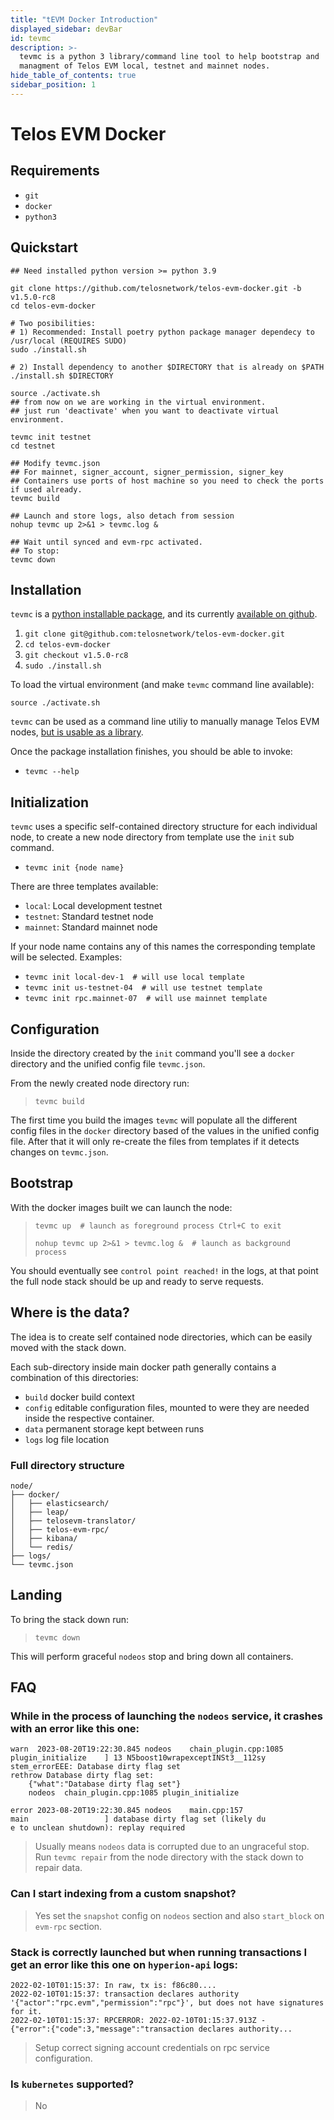 ```yaml
---
title: "tEVM Docker Introduction"
displayed_sidebar: devBar
id: tevmc
description: >-
  tevmc is a python 3 library/command line tool to help bootstrap and
  managment of Telos EVM local, testnet and mainnet nodes.
hide_table_of_contents: true
sidebar_position: 1
---
```


# Telos EVM Docker

## Requirements

* `git`
* `docker`
* `python3`

## Quickstart

```
## Need installed python version >= python 3.9

git clone https://github.com/telosnetwork/telos-evm-docker.git -b v1.5.0-rc8
cd telos-evm-docker

# Two posibilities:
# 1) Recommended: Install poetry python package manager dependecy to /usr/local (REQUIRES SUDO)
sudo ./install.sh

# 2) Install dependency to another $DIRECTORY that is already on $PATH
./install.sh $DIRECTORY

source ./activate.sh
## from now on we are working in the virtual environment.
## just run 'deactivate' when you want to deactivate virtual environment.

tevmc init testnet
cd testnet

## Modify tevmc.json
## For mainnet, signer_account, signer_permission, signer_key
## Containers use ports of host machine so you need to check the ports if used already.
tevmc build

## Launch and store logs, also detach from session
nohup tevmc up 2>&1 > tevmc.log &

## Wait until synced and evm-rpc activated.
## To stop:
tevmc down
```

## Installation

`tevmc` is a [python installable package](https://docs.python.org/3/installing/index.html), and its currently [available on github](https://github.com/telosnetwork/telos-evm-docker).&#x20;

1. `git clone git@github.com:telosnetwork/telos-evm-docker.git`&#x20;
2. `cd telos-evm-docker`
3. `git checkout v1.5.0-rc8`
4. `sudo ./install.sh`&#x20;

To load the virtual environment (and make `tevmc` command line available):

    source ./activate.sh

`tevmc` can be used as a command line utiliy to manually manage Telos EVM nodes, [but is usable as a library](/nodes/non-bp-nodes/tevmc/references).

Once the package installation finishes, you should be able to invoke:

* `tevmc --help`

## Initialization

`tevmc` uses a specific self-contained directory structure for each individual node, to create a new node directory from template use the `init` sub command.

* `tevmc init {node name}`

There are three templates available:

* `local`: Local development testnet
* `testnet`: Standard testnet node
* `mainnet`: Standard mainnet node

If your node name contains any of this names the corresponding template will be selected. Examples:

* `tevmc init local-dev-1  # will use local template`
* `tevmc init us-testnet-04  # will use testnet template`
* `tevmc init rpc.mainnet-07  # will use mainnet template`

## Configuration

Inside the directory created by the `init` command you'll see a `docker` directory and the unified config file `tevmc.json`.&#x20;

From the newly created node directory run:

> `tevmc build`

The first time you build the images `tevmc` will populate all the different config files in the `docker` directory based of the values in the unified config file. After that it will only re-create the files from templates if it detects changes on `tevmc.json`.

## Bootstrap

With the docker images built we can launch the node:

> `tevmc up  # launch as foreground process Ctrl+C to exit`&#x20;
>
> `nohup tevmc up 2>&1 > tevmc.log &  # launch as background process` &#x20;

You should eventually see `control point reached!` in the logs, at that point the full node stack should be up and ready to serve requests.

## Where is the data?

The idea is to create self contained node directories, which can be easily moved with the stack down.

Each sub-directory inside main docker path generally contains a combination of this directories:

* `build` docker build context
* `config` editable configuration files, mounted to were they are needed inside the respective container.
* `data` permanent storage kept between runs
* `logs` log file location

### Full directory structure

```
node/
├── docker/
│   ├── elasticsearch/
│   ├── leap/
│   ├── telosevm-translator/
│   ├── telos-evm-rpc/
│   ├── kibana/
│   └── redis/
├── logs/
└── tevmc.json
```

## Landing

To bring the stack down run:

> `tevmc down`

This will perform graceful `nodeos` stop and bring down all containers.

## FAQ

### While in the process of launching the `nodeos` service, it crashes with an error like this one:

```
warn  2023-08-20T19:22:30.845 nodeos    chain_plugin.cpp:1085         plugin_initialize    ] 13 N5boost10wrapexceptINSt3__112sy
stem_errorEEE: Database dirty flag set
rethrow Database dirty flag set:
    {"what":"Database dirty flag set"}
    nodeos  chain_plugin.cpp:1085 plugin_initialize

error 2023-08-20T19:22:30.845 nodeos    main.cpp:157                  main                 ] database dirty flag set (likely du
e to unclean shutdown): replay required
```

> Usually means `nodeos` data is corrupted due to an ungraceful stop. Run `tevmc repair` from the node directory with the stack down to repair data.

### Can I start indexing from a custom snapshot?

> Yes set the `snapshot` config on `nodeos` section and also `start_block` on `evm-rpc` section.

### Stack is correctly launched but when running transactions I get an error like this one on `hyperion-api` logs:

```
2022-02-10T01:15:37: In raw, tx is: f86c80....
2022-02-10T01:15:37: transaction declares authority 
'{"actor":"rpc.evm","permission":"rpc"}', but does not have signatures for it.
2022-02-10T01:15:37: RPCERROR: 2022-02-10T01:15:37.913Z -
{"error":{"code":3,"message":"transaction declares authority...
```

> Setup correct signing account credentials on rpc service configuration.

### Is `kubernetes` supported?

> No
